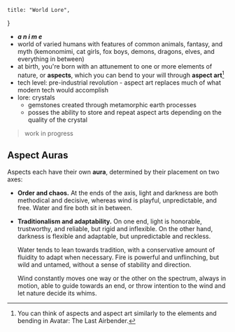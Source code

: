 	title: "World Lore",
}

- **_a n i m e_**
- world of varied humans with features of common animals, fantasy, and myth (kemonomimi, cat girls, fox boys, demons, dragons, elves, and everything in between)
- at birth, you're born with an attunement to one or more elements of nature, or **aspects**, which you can bend to your will through **aspect art**[^aspect-art-parallel]
- tech level: pre-industrial revolution - aspect art replaces much of what modern tech would accomplish
- lore: crystals
  - gemstones created through metamorphic earth processes
  - posses the ability to store and repeat aspect arts depending on the quality of the crystal

> work in progress

## Aspect Auras

Aspects each have their own **aura**, determined by their placement on two axes:

- **Order and chaos.** At the ends of the axis, light and darkness are both methodical and decisive, whereas wind is playful, unpredictable, and free. Water and fire both sit in between.

- **Traditionalism and adaptability.** On one end, light is honorable, trustworthy, and reliable, but rigid and inflexible. On the other hand, darkness is flexible and adaptable, but unpredictable and reckless.

  Water tends to lean towards tradition, with a conservative amount of fluidity to adapt when necessary. Fire is powerful and unflinching, but wild and untamed, without a sense of stability and direction.

  Wind constantly moves one way or the other on the spectrum, always in motion, able to guide towards an end, or throw intention to the wind and let nature decide its whims.

[^aspect-art-parallel]: You can think of aspects and aspect art similarly to the elements and bending in Avatar: The Last Airbender.

